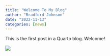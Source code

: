 ```yaml
---
title: "Welcome To My Blog"
author: "Bradford Johnson"
date: "2022-11-13"
categories: [news]
---
```


This is the first post in a Quarto blog. Welcome!

![](thumbnail.jpg)
